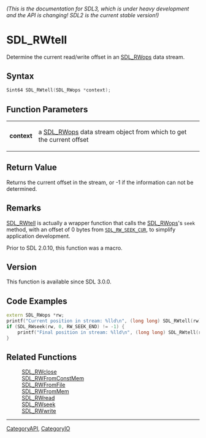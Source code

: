 ====== (This is the documentation for SDL3, which is under heavy development and the API is changing! SDL2 is the current stable version!) ======
= SDL_RWtell =

Determine the current read/write offset in an [[SDL_RWops]] data stream.

== Syntax ==

<syntaxhighlight lang='c'>
Sint64 SDL_RWtell(SDL_RWops *context);
</syntaxhighlight>

== Function Parameters ==

{|
|'''context'''
|a [[SDL_RWops]] data stream object from which to get the current offset
|}

== Return Value ==

Returns the current offset in the stream, or -1 if the information can not
be determined.

== Remarks ==

[[SDL_RWtell]] is actually a wrapper function that calls the
[[SDL_RWops]]'s <code>seek</code> method, with an offset of 0 bytes from
<code>[[SDL_RW_SEEK_CUR]]</code>, to simplify application development.

Prior to SDL 2.0.10, this function was a macro.

== Version ==

This function is available since SDL 3.0.0.

== Code Examples ==

<syntaxhighlight lang='c++'>
extern SDL_RWops *rw;
printf("Current position in stream: %lld\n", (long long) SDL_RWtell(rw));
if (SDL_RWseek(rw, 0, RW_SEEK_END) != -1) {
    printf("Final position in stream: %lld\n", (long long) SDL_RWtell(rw));
}
</syntaxhighlight>

== Related Functions ==

:[[SDL_RWclose]]
:[[SDL_RWFromConstMem]]
:[[SDL_RWFromFile]]
:[[SDL_RWFromMem]]
:[[SDL_RWread]]
:[[SDL_RWseek]]
:[[SDL_RWwrite]]

----
[[CategoryAPI]], [[CategoryIO]]


